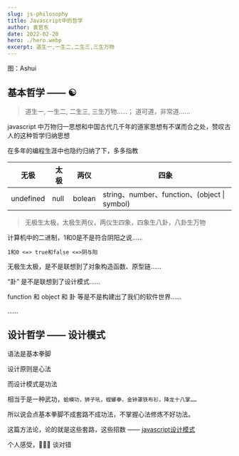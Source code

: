 ```yaml
---
slug: js-philosophy
title: Javascript中的哲学
author: 袁官东
date: 2022-02-20
hero: ./hero.webp
excerpt: 道生一,一生二,二生三,三生万物
---
```

<div className={'img-desc'}>图：Ashui</div>


## 基本哲学 —— ☯️

> 道生一, 一生二, 二生三, 三生万物……；         道可道，非常道……
 
javascript 中万物归一思想和中国古代几千年的道家思想有不谋而合之处，赞叹古人的这种哲学归纳思想

在多年的编程生涯中也隐约归纳了下，多多指教

|无极|太极|两仪|四象|
|----|----|----|----|
|undefined|null|bolean|string、number、function、(object \| symbol)|

> 无极生太极，太极生两仪，两仪生四象，四象生八卦，八卦生万物


计算机中的二进制，1和0是不是符合阴阳之说……

`1和0 <=> true和false <=>阴与阳`

无极生太极，是不是联想到了对象构造函数、原型链……

“卦” 是不是联想到了设计模式……

function 和 object 和 卦 等是不是构建出了我们的软件世界……

……


## 设计哲学 —— 设计模式

语法是基本拳脚

设计原则是心法

而设计模式是功法

相当于是一种武功，`蛤蟆功，狮子吼，螳螂拳，金钟罩铁布衫，降龙十八掌……`

所以说会点基本拳脚不成套路不成功法，不掌握心法修炼不好功法。

这篇方法论，论的就是这些套路，这些招数 —— <a href="/js-design-pattern" target="_blank">javascript设计模式</a>

个人感受，🙅🏻‍♀️ 谈对错